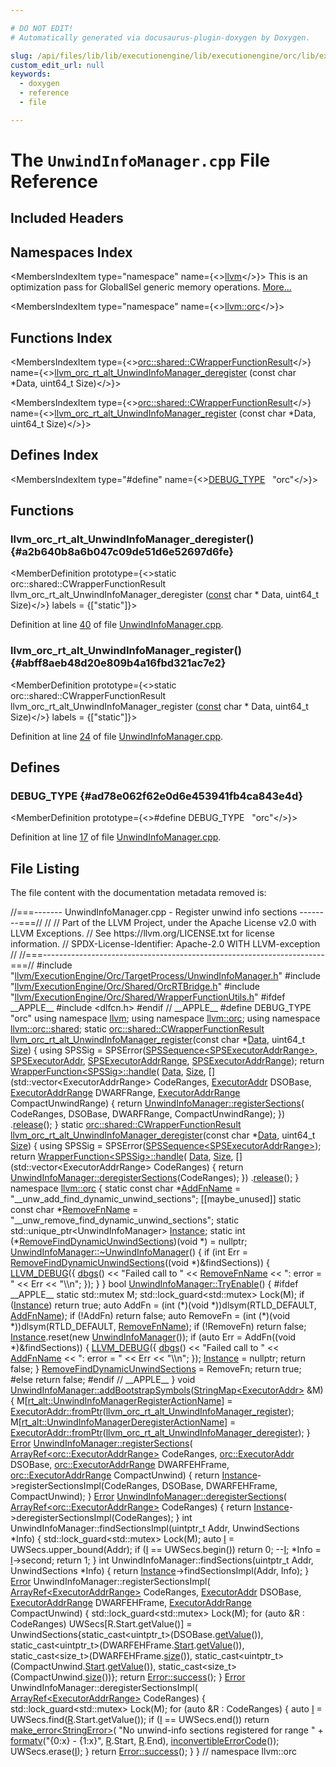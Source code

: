 ```yaml
---

# DO NOT EDIT!
# Automatically generated via docusaurus-plugin-doxygen by Doxygen.

slug: /api/files/lib/lib/executionengine/lib/executionengine/orc/lib/executionengine/orc/targetprocess/unwindinfomanager-cpp
custom_edit_url: null
keywords:
  - doxygen
  - reference
  - file

---
```





# The `UnwindInfoManager.cpp` File Reference

<DoxygenPage pluginConfig={pluginConfig}>



## Included Headers

<IncludesList>
<IncludesListItem
  filePath="llvm/ExecutionEngine/Orc/TargetProcess/UnwindInfoManager.h"
  permalink="/docs/api/files/include/include/llvm/include/llvm/executionengine/include/llvm/executionengine/orc/include/llvm/executionengine/orc/targetprocess/unwindinfomanager-h"
  isLocal="true" />
<IncludesListItem
  filePath="llvm/ExecutionEngine/Orc/Shared/OrcRTBridge.h"
  permalink="/docs/api/files/include/include/llvm/include/llvm/executionengine/include/llvm/executionengine/orc/include/llvm/executionengine/orc/shared/orcrtbridge-h"
  isLocal="true" />
<IncludesListItem
  filePath="llvm/ExecutionEngine/Orc/Shared/WrapperFunctionUtils.h"
  permalink="/docs/api/files/include/include/llvm/include/llvm/executionengine/include/llvm/executionengine/orc/include/llvm/executionengine/orc/shared/wrapperfunctionutils-h"
  isLocal="true" />
</IncludesList>

## Namespaces Index

<MembersIndex>

<MembersIndexItem
  type="namespace"
  name={<><a href="/docs/api/namespaces/llvm">llvm</a></>}>
This is an optimization pass for GlobalISel generic memory operations. <a href="/docs/api/namespaces/llvm/#details">More...</a>
</MembersIndexItem>

<MembersIndexItem
  type="namespace"
  name={<><a href="/docs/api/namespaces/llvm/orc">llvm::orc</a></>}>
</MembersIndexItem>

</MembersIndex>

## Functions Index

<MembersIndex>

<MembersIndexItem
  type={<><a href="/docs/api/structs/llvm/orc/shared/cwrapperfunctionresult">orc::shared::CWrapperFunctionResult</a></>}
  name={<><a href="#a2b640b8a6b047c09de51d6e52697d6fe">llvm&#95;orc&#95;rt&#95;alt&#95;UnwindInfoManager&#95;deregister</a> (const char &#42;Data, uint64&#95;t Size)</>}>
</MembersIndexItem>

<MembersIndexItem
  type={<><a href="/docs/api/structs/llvm/orc/shared/cwrapperfunctionresult">orc::shared::CWrapperFunctionResult</a></>}
  name={<><a href="#abff8aeb48d20e809b4a16fbd321ac7e2">llvm&#95;orc&#95;rt&#95;alt&#95;UnwindInfoManager&#95;register</a> (const char &#42;Data, uint64&#95;t Size)</>}>
</MembersIndexItem>

</MembersIndex>

## Defines Index

<MembersIndex>

<MembersIndexItem
  type="#define"
  name={<><a href="#ad78e062f62e0d6e453941fb4ca843e4d">DEBUG&#95;TYPE</a>&nbsp;&nbsp;&nbsp;&quot;orc&quot;</>}>
</MembersIndexItem>

</MembersIndex>


<SectionDefinition>

## Functions

### llvm&#95;orc&#95;rt&#95;alt&#95;UnwindInfoManager&#95;deregister() {#a2b640b8a6b047c09de51d6e52697d6fe}

<MemberDefinition
  prototype={<>static orc::shared::CWrapperFunctionResult llvm&#95;orc&#95;rt&#95;alt&#95;UnwindInfoManager&#95;deregister (<a href="/docs/api/files/lib/lib/target/lib/target/aarch64/aarch64promoteconstant-cpp/#a90f8350fecae261c25be85d38b451bff">const</a> char &#42; Data, uint64&#95;t Size)</>}
  labels = {["static"]}>

Definition at line <a href="#l00040">40</a> of file <a href="/docs/api/files/lib/lib/executionengine/lib/executionengine/orc/lib/executionengine/orc/targetprocess/unwindinfomanager-cpp">UnwindInfoManager.cpp</a>.
</MemberDefinition>

### llvm&#95;orc&#95;rt&#95;alt&#95;UnwindInfoManager&#95;register() {#abff8aeb48d20e809b4a16fbd321ac7e2}

<MemberDefinition
  prototype={<>static orc::shared::CWrapperFunctionResult llvm&#95;orc&#95;rt&#95;alt&#95;UnwindInfoManager&#95;register (<a href="/docs/api/files/lib/lib/target/lib/target/aarch64/aarch64promoteconstant-cpp/#a90f8350fecae261c25be85d38b451bff">const</a> char &#42; Data, uint64&#95;t Size)</>}
  labels = {["static"]}>

Definition at line <a href="#l00024">24</a> of file <a href="/docs/api/files/lib/lib/executionengine/lib/executionengine/orc/lib/executionengine/orc/targetprocess/unwindinfomanager-cpp">UnwindInfoManager.cpp</a>.
</MemberDefinition>

</SectionDefinition>

<SectionDefinition>

## Defines

### DEBUG&#95;TYPE {#ad78e062f62e0d6e453941fb4ca843e4d}

<MemberDefinition
  prototype={<>#define DEBUG&#95;TYPE&nbsp;&nbsp;&nbsp;&quot;orc&quot;</>}>

Definition at line <a href="#l00017">17</a> of file <a href="/docs/api/files/lib/lib/executionengine/lib/executionengine/orc/lib/executionengine/orc/targetprocess/unwindinfomanager-cpp">UnwindInfoManager.cpp</a>.
</MemberDefinition>

</SectionDefinition>

## File Listing

The file content with the documentation metadata removed is:

<ProgramListing>

<Link id="l00001" /><CodeLine lineNumber="1"><Highlight kind="comment">//===------- UnwindInfoManager.cpp - Register unwind info sections --------===//</Highlight><Highlight kind="normal"></Highlight></CodeLine>
<Link id="l00002" /><CodeLine lineNumber="2"><Highlight kind="normal"></Highlight><Highlight kind="comment">//</Highlight><Highlight kind="normal"></Highlight></CodeLine>
<Link id="l00003" /><CodeLine lineNumber="3"><Highlight kind="normal"></Highlight><Highlight kind="comment">// Part of the LLVM Project, under the Apache License v2.0 with LLVM Exceptions.</Highlight><Highlight kind="normal"></Highlight></CodeLine>
<Link id="l00004" /><CodeLine lineNumber="4"><Highlight kind="normal"></Highlight><Highlight kind="comment">// See https://llvm.org/LICENSE.txt for license information.</Highlight><Highlight kind="normal"></Highlight></CodeLine>
<Link id="l00005" /><CodeLine lineNumber="5"><Highlight kind="normal"></Highlight><Highlight kind="comment">// SPDX-License-Identifier: Apache-2.0 WITH LLVM-exception</Highlight><Highlight kind="normal"></Highlight></CodeLine>
<Link id="l00006" /><CodeLine lineNumber="6"><Highlight kind="normal"></Highlight><Highlight kind="comment">//</Highlight><Highlight kind="normal"></Highlight></CodeLine>
<Link id="l00007" /><CodeLine lineNumber="7"><Highlight kind="normal"></Highlight><Highlight kind="comment">//===----------------------------------------------------------------------===//</Highlight><Highlight kind="normal"></Highlight></CodeLine>
<Link id="l00008" /><CodeLine lineNumber="8"><Highlight kind="normal"></Highlight></CodeLine>
<Link id="l00009" /><CodeLine lineNumber="9"><Highlight kind="normal"></Highlight><Highlight kind="preprocessor">#include &quot;<a href="/docs/api/files/include/include/llvm/include/llvm/executionengine/include/llvm/executionengine/orc/include/llvm/executionengine/orc/targetprocess/unwindinfomanager-h">llvm/ExecutionEngine/Orc/TargetProcess/UnwindInfoManager.h</a>&quot;</Highlight><Highlight kind="normal"></Highlight></CodeLine>
<Link id="l00010" /><CodeLine lineNumber="10"><Highlight kind="normal"></Highlight><Highlight kind="preprocessor">#include &quot;<a href="/docs/api/files/include/include/llvm/include/llvm/executionengine/include/llvm/executionengine/orc/include/llvm/executionengine/orc/shared/orcrtbridge-h">llvm/ExecutionEngine/Orc/Shared/OrcRTBridge.h</a>&quot;</Highlight><Highlight kind="normal"></Highlight></CodeLine>
<Link id="l00011" /><CodeLine lineNumber="11"><Highlight kind="normal"></Highlight><Highlight kind="preprocessor">#include &quot;<a href="/docs/api/files/include/include/llvm/include/llvm/executionengine/include/llvm/executionengine/orc/include/llvm/executionengine/orc/shared/wrapperfunctionutils-h">llvm/ExecutionEngine/Orc/Shared/WrapperFunctionUtils.h</a>&quot;</Highlight><Highlight kind="normal"></Highlight></CodeLine>
<Link id="l00012" /><CodeLine lineNumber="12"><Highlight kind="normal"></Highlight></CodeLine>
<Link id="l00013" /><CodeLine lineNumber="13"><Highlight kind="normal"></Highlight><Highlight kind="preprocessor">#ifdef &#95;&#95;APPLE&#95;&#95;</Highlight><Highlight kind="normal"></Highlight></CodeLine>
<Link id="l00014" /><CodeLine lineNumber="14"><Highlight kind="normal"></Highlight><Highlight kind="preprocessor">#include &lt;dlfcn.h&gt;</Highlight><Highlight kind="normal"></Highlight></CodeLine>
<Link id="l00015" /><CodeLine lineNumber="15"><Highlight kind="normal"></Highlight><Highlight kind="preprocessor">#endif </Highlight><Highlight kind="comment">// &#95;&#95;APPLE&#95;&#95;</Highlight><Highlight kind="normal"></Highlight></CodeLine>
<Link id="l00016" /><CodeLine lineNumber="16"><Highlight kind="normal"></Highlight></CodeLine>
<Link id="l00017" /><CodeLine lineNumber="17" lineLink="#ad78e062f62e0d6e453941fb4ca843e4d"><Highlight kind="normal"></Highlight><Highlight kind="preprocessor">#define DEBUG&#95;TYPE &quot;orc&quot;</Highlight><Highlight kind="normal"></Highlight></CodeLine>
<Link id="l00018" /><CodeLine lineNumber="18"><Highlight kind="normal"></Highlight></CodeLine>
<Link id="l00019" /><CodeLine lineNumber="19"><Highlight kind="normal"></Highlight><Highlight kind="keyword">using namespace </Highlight><Highlight kind="normal"><a href="/docs/api/namespaces/llvm">llvm</a>;</Highlight></CodeLine>
<Link id="l00020" /><CodeLine lineNumber="20"><Highlight kind="normal"></Highlight><Highlight kind="keyword">using namespace </Highlight><Highlight kind="normal"><a href="/docs/api/namespaces/llvm/orc">llvm::orc</a>;</Highlight></CodeLine>
<Link id="l00021" /><CodeLine lineNumber="21"><Highlight kind="normal"></Highlight><Highlight kind="keyword">using namespace </Highlight><Highlight kind="normal"><a href="/docs/api/namespaces/llvm/orc/shared">llvm::orc::shared</a>;</Highlight></CodeLine>
<Link id="l00022" /><CodeLine lineNumber="22"><Highlight kind="normal"></Highlight></CodeLine>
<Link id="l00023" /><CodeLine lineNumber="23"><Highlight kind="normal"></Highlight><Highlight kind="keyword">static</Highlight><Highlight kind="normal"> <a href="/docs/api/structs/llvm/orc/shared/cwrapperfunctionresult">orc::shared::CWrapperFunctionResult</a></Highlight></CodeLine>
<Link id="l00024" /><CodeLine lineNumber="24" lineLink="#abff8aeb48d20e809b4a16fbd321ac7e2"><Highlight kind="normal"><a href="#abff8aeb48d20e809b4a16fbd321ac7e2">llvm&#95;orc&#95;rt&#95;alt&#95;UnwindInfoManager&#95;register</a>(</Highlight><Highlight kind="keyword">const</Highlight><Highlight kind="normal"> </Highlight><Highlight kind="keywordtype">char</Highlight><Highlight kind="normal"> &#42;<a href="/docs/api/namespaces/llvm/#aa20539e89704d20b98b97e9c3feac934">Data</a>, uint64&#95;t <a href="/docs/api/files/lib/lib/analysis/inlineorder-cpp/#a7ee6f0cb51c3b9056199e9a0001fe8c3a6f6cb72d544962fa333e2e34ce64f719">Size</a>) &#123;</Highlight></CodeLine>
<Link id="l00025" /><CodeLine lineNumber="25"><Highlight kind="normal">  </Highlight><Highlight kind="keyword">using </Highlight><Highlight kind="normal">SPSSig = SPSError(<a href="/docs/api/classes/llvm/orc/shared/spssequence">SPSSequence&lt;SPSExecutorAddrRange&gt;</a>, <a href="/docs/api/classes/llvm/orc/shared/spsexecutoraddr">SPSExecutorAddr</a>,</Highlight></CodeLine>
<Link id="l00026" /><CodeLine lineNumber="26"><Highlight kind="normal">                          <a href="/docs/api/namespaces/llvm/orc/shared/#aa48e4738482db923f95f0667a440aea4">SPSExecutorAddrRange</a>, <a href="/docs/api/namespaces/llvm/orc/shared/#aa48e4738482db923f95f0667a440aea4">SPSExecutorAddrRange</a>);</Highlight></CodeLine>
<Link id="l00027" /><CodeLine lineNumber="27"><Highlight kind="normal"></Highlight></CodeLine>
<Link id="l00028" /><CodeLine lineNumber="28"><Highlight kind="normal">  </Highlight><Highlight kind="keywordflow">return</Highlight><Highlight kind="normal"> <a href="/docs/api/classes/llvm/orc/shared/wrapperfunction">WrapperFunction&lt;SPSSig&gt;::handle</a>(</Highlight></CodeLine>
<Link id="l00029" /><CodeLine lineNumber="29"><Highlight kind="normal">             <a href="/docs/api/namespaces/llvm/#aa20539e89704d20b98b97e9c3feac934">Data</a>, <a href="/docs/api/files/lib/lib/analysis/inlineorder-cpp/#a7ee6f0cb51c3b9056199e9a0001fe8c3a6f6cb72d544962fa333e2e34ce64f719">Size</a>,</Highlight></CodeLine>
<Link id="l00030" /><CodeLine lineNumber="30"><Highlight kind="normal">             &#91;&#93;(std::vector&lt;ExecutorAddrRange&gt; CodeRanges, <a href="/docs/api/classes/llvm/orc/executoraddr">ExecutorAddr</a> DSOBase,</Highlight></CodeLine>
<Link id="l00031" /><CodeLine lineNumber="31"><Highlight kind="normal">                <a href="/docs/api/structs/llvm/orc/executoraddrrange">ExecutorAddrRange</a> DWARFRange,</Highlight></CodeLine>
<Link id="l00032" /><CodeLine lineNumber="32"><Highlight kind="normal">                <a href="/docs/api/structs/llvm/orc/executoraddrrange">ExecutorAddrRange</a> CompactUnwindRange) &#123;</Highlight></CodeLine>
<Link id="l00033" /><CodeLine lineNumber="33"><Highlight kind="normal">               </Highlight><Highlight kind="keywordflow">return</Highlight><Highlight kind="normal"> <a href="/docs/api/classes/llvm/orc/unwindinfomanager/#afdda747ca74c5dfd5f79c296d5d60332">UnwindInfoManager::registerSections</a>(</Highlight></CodeLine>
<Link id="l00034" /><CodeLine lineNumber="34"><Highlight kind="normal">                   CodeRanges, DSOBase, DWARFRange, CompactUnwindRange);</Highlight></CodeLine>
<Link id="l00035" /><CodeLine lineNumber="35"><Highlight kind="normal">             &#125;)</Highlight></CodeLine>
<Link id="l00036" /><CodeLine lineNumber="36"><Highlight kind="normal">      .<a href="/docs/api/namespaces/llvm/#a650dea4533083a886cec9f16d80356d9a123fead50246387983ee340507115ef4">release</a>();</Highlight></CodeLine>
<Link id="l00037" /><CodeLine lineNumber="37"><Highlight kind="normal">&#125;</Highlight></CodeLine>
<Link id="l00038" /><CodeLine lineNumber="38"><Highlight kind="normal"></Highlight></CodeLine>
<Link id="l00039" /><CodeLine lineNumber="39"><Highlight kind="normal"></Highlight><Highlight kind="keyword">static</Highlight><Highlight kind="normal"> <a href="/docs/api/structs/llvm/orc/shared/cwrapperfunctionresult">orc::shared::CWrapperFunctionResult</a></Highlight></CodeLine>
<Link id="l00040" /><CodeLine lineNumber="40" lineLink="#a2b640b8a6b047c09de51d6e52697d6fe"><Highlight kind="normal"><a href="#a2b640b8a6b047c09de51d6e52697d6fe">llvm&#95;orc&#95;rt&#95;alt&#95;UnwindInfoManager&#95;deregister</a>(</Highlight><Highlight kind="keyword">const</Highlight><Highlight kind="normal"> </Highlight><Highlight kind="keywordtype">char</Highlight><Highlight kind="normal"> &#42;<a href="/docs/api/namespaces/llvm/#aa20539e89704d20b98b97e9c3feac934">Data</a>, uint64&#95;t <a href="/docs/api/files/lib/lib/analysis/inlineorder-cpp/#a7ee6f0cb51c3b9056199e9a0001fe8c3a6f6cb72d544962fa333e2e34ce64f719">Size</a>) &#123;</Highlight></CodeLine>
<Link id="l00041" /><CodeLine lineNumber="41"><Highlight kind="normal">  </Highlight><Highlight kind="keyword">using </Highlight><Highlight kind="normal">SPSSig = SPSError(<a href="/docs/api/classes/llvm/orc/shared/spssequence">SPSSequence&lt;SPSExecutorAddrRange&gt;</a>);</Highlight></CodeLine>
<Link id="l00042" /><CodeLine lineNumber="42"><Highlight kind="normal"></Highlight></CodeLine>
<Link id="l00043" /><CodeLine lineNumber="43"><Highlight kind="normal">  </Highlight><Highlight kind="keywordflow">return</Highlight><Highlight kind="normal"> <a href="/docs/api/classes/llvm/orc/shared/wrapperfunction">WrapperFunction&lt;SPSSig&gt;::handle</a>(</Highlight></CodeLine>
<Link id="l00044" /><CodeLine lineNumber="44"><Highlight kind="normal">             <a href="/docs/api/namespaces/llvm/#aa20539e89704d20b98b97e9c3feac934">Data</a>, <a href="/docs/api/files/lib/lib/analysis/inlineorder-cpp/#a7ee6f0cb51c3b9056199e9a0001fe8c3a6f6cb72d544962fa333e2e34ce64f719">Size</a>,</Highlight></CodeLine>
<Link id="l00045" /><CodeLine lineNumber="45"><Highlight kind="normal">             &#91;&#93;(std::vector&lt;ExecutorAddrRange&gt; CodeRanges) &#123;</Highlight></CodeLine>
<Link id="l00046" /><CodeLine lineNumber="46"><Highlight kind="normal">               </Highlight><Highlight kind="keywordflow">return</Highlight><Highlight kind="normal"> <a href="/docs/api/classes/llvm/orc/unwindinfomanager/#a77962f30a5593b989924def76d5ea7a7">UnwindInfoManager::deregisterSections</a>(CodeRanges);</Highlight></CodeLine>
<Link id="l00047" /><CodeLine lineNumber="47"><Highlight kind="normal">             &#125;)</Highlight></CodeLine>
<Link id="l00048" /><CodeLine lineNumber="48"><Highlight kind="normal">      .<a href="/docs/api/namespaces/llvm/#a650dea4533083a886cec9f16d80356d9a123fead50246387983ee340507115ef4">release</a>();</Highlight></CodeLine>
<Link id="l00049" /><CodeLine lineNumber="49"><Highlight kind="normal">&#125;</Highlight></CodeLine>
<Link id="l00050" /><CodeLine lineNumber="50"><Highlight kind="normal"></Highlight></CodeLine>
<Link id="l00051" /><CodeLine lineNumber="51"><Highlight kind="normal"></Highlight><Highlight kind="keyword">namespace </Highlight><Highlight kind="normal"><a href="/docs/api/namespaces/llvm/orc">llvm::orc</a> &#123;</Highlight></CodeLine>
<Link id="l00052" /><CodeLine lineNumber="52"><Highlight kind="normal"></Highlight></CodeLine>
<Link id="l00053" /><CodeLine lineNumber="53" lineLink="/docs/api/namespaces/llvm/orc/#add900ceff5a2bfd40d1490afe9c8b8bc"><Highlight kind="normal"></Highlight><Highlight kind="keyword">static</Highlight><Highlight kind="normal"> </Highlight><Highlight kind="keyword">const</Highlight><Highlight kind="normal"> </Highlight><Highlight kind="keywordtype">char</Highlight><Highlight kind="normal"> &#42;<a href="/docs/api/namespaces/llvm/orc/#add900ceff5a2bfd40d1490afe9c8b8bc">AddFnName</a> = </Highlight><Highlight kind="stringliteral">&quot;&#95;&#95;unw&#95;add&#95;find&#95;dynamic&#95;unwind&#95;sections&quot;</Highlight><Highlight kind="normal">;</Highlight></CodeLine>
<Link id="l00054" /><CodeLine lineNumber="54" lineLink="/docs/api/namespaces/llvm/orc/#a91924a60372d1f5f72ede0842ff55083"><Highlight kind="normal">&#91;&#91;maybe&#95;unused&#93;&#93; </Highlight><Highlight kind="keyword">static</Highlight><Highlight kind="normal"> </Highlight><Highlight kind="keyword">const</Highlight><Highlight kind="normal"> </Highlight><Highlight kind="keywordtype">char</Highlight><Highlight kind="normal"> &#42;<a href="/docs/api/namespaces/llvm/orc/#a91924a60372d1f5f72ede0842ff55083">RemoveFnName</a> = </Highlight><Highlight kind="stringliteral">&quot;&#95;&#95;unw&#95;remove&#95;find&#95;dynamic&#95;unwind&#95;sections&quot;</Highlight><Highlight kind="normal">;</Highlight></CodeLine>
<Link id="l00055" /><CodeLine lineNumber="55" lineLink="/docs/api/namespaces/llvm/orc/#a8cf1abfcc22cc04521e19405a53783b8"><Highlight kind="normal"></Highlight><Highlight kind="keyword">static</Highlight><Highlight kind="normal"> std::unique&#95;ptr&lt;UnwindInfoManager&gt; <a href="/docs/api/namespaces/llvm/orc/#a8cf1abfcc22cc04521e19405a53783b8">Instance</a>;</Highlight></CodeLine>
<Link id="l00056" /><CodeLine lineNumber="56" lineLink="/docs/api/namespaces/llvm/orc/#ab3f096b8bf12d5e38c7cfd994b8dab3e"><Highlight kind="normal"></Highlight><Highlight kind="keyword">static</Highlight><Highlight kind="normal"> int (&#42;<a href="/docs/api/namespaces/llvm/orc/#ab3f096b8bf12d5e38c7cfd994b8dab3e">RemoveFindDynamicUnwindSections</a>)(</Highlight><Highlight kind="keywordtype">void</Highlight><Highlight kind="normal"> &#42;) = </Highlight><Highlight kind="keyword">nullptr</Highlight><Highlight kind="normal">;</Highlight></CodeLine>
<Link id="l00057" /><CodeLine lineNumber="57"><Highlight kind="normal"></Highlight></CodeLine>
<Link id="l00058" /><CodeLine lineNumber="58" lineLink="/docs/api/classes/llvm/orc/unwindinfomanager/#abf320e4ffb2cf6a71904132843202d6f"><Highlight kind="normal"><a href="/docs/api/classes/llvm/orc/unwindinfomanager/#abf320e4ffb2cf6a71904132843202d6f">UnwindInfoManager::~UnwindInfoManager</a>() &#123;</Highlight></CodeLine>
<Link id="l00059" /><CodeLine lineNumber="59"><Highlight kind="normal">  </Highlight><Highlight kind="keywordflow">if</Highlight><Highlight kind="normal"> (</Highlight><Highlight kind="keywordtype">int</Highlight><Highlight kind="normal"> Err = <a href="/docs/api/namespaces/llvm/orc/#ab3f096b8bf12d5e38c7cfd994b8dab3e">RemoveFindDynamicUnwindSections</a>((</Highlight><Highlight kind="keywordtype">void</Highlight><Highlight kind="normal"> &#42;)&amp;findSections)) &#123;</Highlight></CodeLine>
<Link id="l00060" /><CodeLine lineNumber="60"><Highlight kind="normal">    <a href="/docs/api/files/include/include/llvm/include/llvm/support/debug-h/#a196897517069dda1bdb549e24468f7d7">LLVM&#95;DEBUG</a>(&#123;</Highlight></CodeLine>
<Link id="l00061" /><CodeLine lineNumber="61"><Highlight kind="normal">      <a href="/docs/api/namespaces/llvm/#a7c46c742c31be54870e2038048e6b391">dbgs</a>() &lt;&lt; </Highlight><Highlight kind="stringliteral">&quot;Failed call to &quot;</Highlight><Highlight kind="normal"> &lt;&lt; <a href="/docs/api/namespaces/llvm/orc/#a91924a60372d1f5f72ede0842ff55083">RemoveFnName</a> &lt;&lt; </Highlight><Highlight kind="stringliteral">&quot;: error = &quot;</Highlight><Highlight kind="normal"> &lt;&lt; Err</Highlight></CodeLine>
<Link id="l00062" /><CodeLine lineNumber="62"><Highlight kind="normal">             &lt;&lt; </Highlight><Highlight kind="stringliteral">&quot;\\n&quot;</Highlight><Highlight kind="normal">;</Highlight></CodeLine>
<Link id="l00063" /><CodeLine lineNumber="63"><Highlight kind="normal">    &#125;);</Highlight></CodeLine>
<Link id="l00064" /><CodeLine lineNumber="64"><Highlight kind="normal">  &#125;</Highlight></CodeLine>
<Link id="l00065" /><CodeLine lineNumber="65"><Highlight kind="normal">&#125;</Highlight></CodeLine>
<Link id="l00066" /><CodeLine lineNumber="66"><Highlight kind="normal"></Highlight></CodeLine>
<Link id="l00067" /><CodeLine lineNumber="67" lineLink="/docs/api/classes/llvm/orc/unwindinfomanager/#a51bab61aaf00c3a0395daa426022ada3"><Highlight kind="normal"></Highlight><Highlight kind="keywordtype">bool</Highlight><Highlight kind="normal"> <a href="/docs/api/classes/llvm/orc/unwindinfomanager/#a51bab61aaf00c3a0395daa426022ada3">UnwindInfoManager::TryEnable</a>() &#123;</Highlight></CodeLine>
<Link id="l00068" /><CodeLine lineNumber="68"><Highlight kind="normal"></Highlight><Highlight kind="preprocessor">#ifdef &#95;&#95;APPLE&#95;&#95;</Highlight><Highlight kind="normal"></Highlight></CodeLine>
<Link id="l00069" /><CodeLine lineNumber="69"><Highlight kind="normal">  </Highlight><Highlight kind="keyword">static</Highlight><Highlight kind="normal"> std::mutex M;</Highlight></CodeLine>
<Link id="l00070" /><CodeLine lineNumber="70"><Highlight kind="normal">  std::lock&#95;guard&lt;std::mutex&gt; Lock(M);</Highlight></CodeLine>
<Link id="l00071" /><CodeLine lineNumber="71"><Highlight kind="normal"></Highlight></CodeLine>
<Link id="l00072" /><CodeLine lineNumber="72"><Highlight kind="normal">  </Highlight><Highlight kind="keywordflow">if</Highlight><Highlight kind="normal"> (<a href="/docs/api/namespaces/llvm/orc/#a8cf1abfcc22cc04521e19405a53783b8">Instance</a>)</Highlight></CodeLine>
<Link id="l00073" /><CodeLine lineNumber="73"><Highlight kind="normal">    </Highlight><Highlight kind="keywordflow">return</Highlight><Highlight kind="normal"> </Highlight><Highlight kind="keyword">true</Highlight><Highlight kind="normal">;</Highlight></CodeLine>
<Link id="l00074" /><CodeLine lineNumber="74"><Highlight kind="normal"></Highlight></CodeLine>
<Link id="l00075" /><CodeLine lineNumber="75"><Highlight kind="normal">  </Highlight><Highlight kind="keyword">auto</Highlight><Highlight kind="normal"> AddFn = (int (&#42;)(</Highlight><Highlight kind="keywordtype">void</Highlight><Highlight kind="normal"> &#42;))dlsym(RTLD&#95;DEFAULT, <a href="/docs/api/namespaces/llvm/orc/#add900ceff5a2bfd40d1490afe9c8b8bc">AddFnName</a>);</Highlight></CodeLine>
<Link id="l00076" /><CodeLine lineNumber="76"><Highlight kind="normal">  </Highlight><Highlight kind="keywordflow">if</Highlight><Highlight kind="normal"> (!AddFn)</Highlight></CodeLine>
<Link id="l00077" /><CodeLine lineNumber="77"><Highlight kind="normal">    </Highlight><Highlight kind="keywordflow">return</Highlight><Highlight kind="normal"> </Highlight><Highlight kind="keyword">false</Highlight><Highlight kind="normal">;</Highlight></CodeLine>
<Link id="l00078" /><CodeLine lineNumber="78"><Highlight kind="normal"></Highlight></CodeLine>
<Link id="l00079" /><CodeLine lineNumber="79"><Highlight kind="normal">  </Highlight><Highlight kind="keyword">auto</Highlight><Highlight kind="normal"> RemoveFn = (int (&#42;)(</Highlight><Highlight kind="keywordtype">void</Highlight><Highlight kind="normal"> &#42;))dlsym(RTLD&#95;DEFAULT, <a href="/docs/api/namespaces/llvm/orc/#a91924a60372d1f5f72ede0842ff55083">RemoveFnName</a>);</Highlight></CodeLine>
<Link id="l00080" /><CodeLine lineNumber="80"><Highlight kind="normal">  </Highlight><Highlight kind="keywordflow">if</Highlight><Highlight kind="normal"> (!RemoveFn)</Highlight></CodeLine>
<Link id="l00081" /><CodeLine lineNumber="81"><Highlight kind="normal">    </Highlight><Highlight kind="keywordflow">return</Highlight><Highlight kind="normal"> </Highlight><Highlight kind="keyword">false</Highlight><Highlight kind="normal">;</Highlight></CodeLine>
<Link id="l00082" /><CodeLine lineNumber="82"><Highlight kind="normal"></Highlight></CodeLine>
<Link id="l00083" /><CodeLine lineNumber="83"><Highlight kind="normal">  <a href="/docs/api/namespaces/llvm/orc/#a8cf1abfcc22cc04521e19405a53783b8">Instance</a>.reset(</Highlight><Highlight kind="keyword">new</Highlight><Highlight kind="normal"> <a href="/docs/api/classes/llvm/orc/unwindinfomanager/#a5a13dbe599b656dab5995830f52fbea8">UnwindInfoManager</a>());</Highlight></CodeLine>
<Link id="l00084" /><CodeLine lineNumber="84"><Highlight kind="normal"></Highlight></CodeLine>
<Link id="l00085" /><CodeLine lineNumber="85"><Highlight kind="normal">  </Highlight><Highlight kind="keywordflow">if</Highlight><Highlight kind="normal"> (</Highlight><Highlight kind="keyword">auto</Highlight><Highlight kind="normal"> Err = AddFn((</Highlight><Highlight kind="keywordtype">void</Highlight><Highlight kind="normal"> &#42;)&amp;findSections)) &#123;</Highlight></CodeLine>
<Link id="l00086" /><CodeLine lineNumber="86"><Highlight kind="normal">    <a href="/docs/api/files/include/include/llvm/include/llvm/support/debug-h/#a196897517069dda1bdb549e24468f7d7">LLVM&#95;DEBUG</a>(&#123;</Highlight></CodeLine>
<Link id="l00087" /><CodeLine lineNumber="87"><Highlight kind="normal">      <a href="/docs/api/namespaces/llvm/#a7c46c742c31be54870e2038048e6b391">dbgs</a>() &lt;&lt; </Highlight><Highlight kind="stringliteral">&quot;Failed call to &quot;</Highlight><Highlight kind="normal"> &lt;&lt; <a href="/docs/api/namespaces/llvm/orc/#add900ceff5a2bfd40d1490afe9c8b8bc">AddFnName</a> &lt;&lt; </Highlight><Highlight kind="stringliteral">&quot;: error = &quot;</Highlight><Highlight kind="normal"> &lt;&lt; Err &lt;&lt; </Highlight><Highlight kind="stringliteral">&quot;\\n&quot;</Highlight><Highlight kind="normal">;</Highlight></CodeLine>
<Link id="l00088" /><CodeLine lineNumber="88"><Highlight kind="normal">    &#125;);</Highlight></CodeLine>
<Link id="l00089" /><CodeLine lineNumber="89"><Highlight kind="normal">    <a href="/docs/api/namespaces/llvm/orc/#a8cf1abfcc22cc04521e19405a53783b8">Instance</a> = </Highlight><Highlight kind="keyword">nullptr</Highlight><Highlight kind="normal">;</Highlight></CodeLine>
<Link id="l00090" /><CodeLine lineNumber="90"><Highlight kind="normal">    </Highlight><Highlight kind="keywordflow">return</Highlight><Highlight kind="normal"> </Highlight><Highlight kind="keyword">false</Highlight><Highlight kind="normal">;</Highlight></CodeLine>
<Link id="l00091" /><CodeLine lineNumber="91"><Highlight kind="normal">  &#125;</Highlight></CodeLine>
<Link id="l00092" /><CodeLine lineNumber="92"><Highlight kind="normal"></Highlight></CodeLine>
<Link id="l00093" /><CodeLine lineNumber="93"><Highlight kind="normal">  <a href="/docs/api/namespaces/llvm/orc/#ab3f096b8bf12d5e38c7cfd994b8dab3e">RemoveFindDynamicUnwindSections</a> = RemoveFn;</Highlight></CodeLine>
<Link id="l00094" /><CodeLine lineNumber="94"><Highlight kind="normal">  </Highlight><Highlight kind="keywordflow">return</Highlight><Highlight kind="normal"> </Highlight><Highlight kind="keyword">true</Highlight><Highlight kind="normal">;</Highlight></CodeLine>
<Link id="l00095" /><CodeLine lineNumber="95"><Highlight kind="normal"></Highlight></CodeLine>
<Link id="l00096" /><CodeLine lineNumber="96"><Highlight kind="normal"></Highlight><Highlight kind="preprocessor">#else</Highlight><Highlight kind="normal"></Highlight></CodeLine>
<Link id="l00097" /><CodeLine lineNumber="97"><Highlight kind="normal">  </Highlight><Highlight kind="keywordflow">return</Highlight><Highlight kind="normal"> </Highlight><Highlight kind="keyword">false</Highlight><Highlight kind="normal">;</Highlight></CodeLine>
<Link id="l00098" /><CodeLine lineNumber="98"><Highlight kind="normal"></Highlight><Highlight kind="preprocessor">#endif </Highlight><Highlight kind="comment">// &#95;&#95;APPLE&#95;&#95;</Highlight><Highlight kind="normal"></Highlight></CodeLine>
<Link id="l00099" /><CodeLine lineNumber="99"><Highlight kind="normal">&#125;</Highlight></CodeLine>
<Link id="l00100" /><CodeLine lineNumber="100"><Highlight kind="normal"></Highlight></CodeLine>
<Link id="l00101" /><CodeLine lineNumber="101" lineLink="/docs/api/classes/llvm/orc/unwindinfomanager/#a6cfb7c36eddb6eeab4a0dbece2b7f21c"><Highlight kind="normal"></Highlight><Highlight kind="keywordtype">void</Highlight><Highlight kind="normal"> <a href="/docs/api/classes/llvm/orc/unwindinfomanager/#a6cfb7c36eddb6eeab4a0dbece2b7f21c">UnwindInfoManager::addBootstrapSymbols</a>(<a href="/docs/api/classes/llvm/stringmap">StringMap&lt;ExecutorAddr&gt;</a> &amp;M) &#123;</Highlight></CodeLine>
<Link id="l00102" /><CodeLine lineNumber="102"><Highlight kind="normal">  M&#91;<a href="/docs/api/namespaces/llvm/orc/rt-alt/#a7f3a9b9ae915debaec6c11b4ef8bf5df">rt&#95;alt::UnwindInfoManagerRegisterActionName</a>&#93; =</Highlight></CodeLine>
<Link id="l00103" /><CodeLine lineNumber="103"><Highlight kind="normal">      <a href="/docs/api/classes/llvm/orc/executoraddr/#a8adb0ae35f7e95c960c86cfe19bc7215">ExecutorAddr::fromPtr</a>(<a href="#abff8aeb48d20e809b4a16fbd321ac7e2">llvm&#95;orc&#95;rt&#95;alt&#95;UnwindInfoManager&#95;register</a>);</Highlight></CodeLine>
<Link id="l00104" /><CodeLine lineNumber="104"><Highlight kind="normal">  M&#91;<a href="/docs/api/namespaces/llvm/orc/rt-alt/#a11e6b5673a2ef4f15613d83b000dea48">rt&#95;alt::UnwindInfoManagerDeregisterActionName</a>&#93; =</Highlight></CodeLine>
<Link id="l00105" /><CodeLine lineNumber="105"><Highlight kind="normal">      <a href="/docs/api/classes/llvm/orc/executoraddr/#a8adb0ae35f7e95c960c86cfe19bc7215">ExecutorAddr::fromPtr</a>(<a href="#a2b640b8a6b047c09de51d6e52697d6fe">llvm&#95;orc&#95;rt&#95;alt&#95;UnwindInfoManager&#95;deregister</a>);</Highlight></CodeLine>
<Link id="l00106" /><CodeLine lineNumber="106"><Highlight kind="normal">&#125;</Highlight></CodeLine>
<Link id="l00107" /><CodeLine lineNumber="107"><Highlight kind="normal"></Highlight></CodeLine>
<Link id="l00108" /><CodeLine lineNumber="108" lineLink="/docs/api/classes/llvm/orc/unwindinfomanager/#afdda747ca74c5dfd5f79c296d5d60332"><Highlight kind="normal"><a href="/docs/api/classes/llvm/error">Error</a> <a href="/docs/api/classes/llvm/orc/unwindinfomanager/#afdda747ca74c5dfd5f79c296d5d60332">UnwindInfoManager::registerSections</a>(</Highlight></CodeLine>
<Link id="l00109" /><CodeLine lineNumber="109"><Highlight kind="normal">    <a href="/docs/api/classes/llvm/arrayref">ArrayRef&lt;orc::ExecutorAddrRange&gt;</a> CodeRanges, <a href="/docs/api/classes/llvm/orc/executoraddr">orc::ExecutorAddr</a> DSOBase,</Highlight></CodeLine>
<Link id="l00110" /><CodeLine lineNumber="110"><Highlight kind="normal">    <a href="/docs/api/structs/llvm/orc/executoraddrrange">orc::ExecutorAddrRange</a> DWARFEHFrame, <a href="/docs/api/structs/llvm/orc/executoraddrrange">orc::ExecutorAddrRange</a> CompactUnwind) &#123;</Highlight></CodeLine>
<Link id="l00111" /><CodeLine lineNumber="111"><Highlight kind="normal">  </Highlight><Highlight kind="keywordflow">return</Highlight><Highlight kind="normal"> <a href="/docs/api/namespaces/llvm/orc/#a8cf1abfcc22cc04521e19405a53783b8">Instance</a>-&gt;registerSectionsImpl(CodeRanges, DSOBase, DWARFEHFrame,</Highlight></CodeLine>
<Link id="l00112" /><CodeLine lineNumber="112"><Highlight kind="normal">                                        CompactUnwind);</Highlight></CodeLine>
<Link id="l00113" /><CodeLine lineNumber="113"><Highlight kind="normal">&#125;</Highlight></CodeLine>
<Link id="l00114" /><CodeLine lineNumber="114"><Highlight kind="normal"></Highlight></CodeLine>
<Link id="l00115" /><CodeLine lineNumber="115" lineLink="/docs/api/classes/llvm/orc/unwindinfomanager/#a77962f30a5593b989924def76d5ea7a7"><Highlight kind="normal"><a href="/docs/api/classes/llvm/error">Error</a> <a href="/docs/api/classes/llvm/orc/unwindinfomanager/#a77962f30a5593b989924def76d5ea7a7">UnwindInfoManager::deregisterSections</a>(</Highlight></CodeLine>
<Link id="l00116" /><CodeLine lineNumber="116"><Highlight kind="normal">    <a href="/docs/api/classes/llvm/arrayref">ArrayRef&lt;orc::ExecutorAddrRange&gt;</a> CodeRanges) &#123;</Highlight></CodeLine>
<Link id="l00117" /><CodeLine lineNumber="117"><Highlight kind="normal">  </Highlight><Highlight kind="keywordflow">return</Highlight><Highlight kind="normal"> <a href="/docs/api/namespaces/llvm/orc/#a8cf1abfcc22cc04521e19405a53783b8">Instance</a>-&gt;deregisterSectionsImpl(CodeRanges);</Highlight></CodeLine>
<Link id="l00118" /><CodeLine lineNumber="118"><Highlight kind="normal">&#125;</Highlight></CodeLine>
<Link id="l00119" /><CodeLine lineNumber="119"><Highlight kind="normal"></Highlight></CodeLine>
<Link id="l00120" /><CodeLine lineNumber="120"><Highlight kind="normal"></Highlight><Highlight kind="keywordtype">int</Highlight><Highlight kind="normal"> UnwindInfoManager::findSectionsImpl(uintptr&#95;t Addr, UnwindSections &#42;Info) &#123;</Highlight></CodeLine>
<Link id="l00121" /><CodeLine lineNumber="121"><Highlight kind="normal">  std::lock&#95;guard&lt;std::mutex&gt; Lock(M);</Highlight></CodeLine>
<Link id="l00122" /><CodeLine lineNumber="122"><Highlight kind="normal">  </Highlight><Highlight kind="keyword">auto</Highlight><Highlight kind="normal"> <a href="/docs/api/files/lib/lib/support/md5-cpp/#ac0eafdc9ee161b71e7af98af736952fd">I</a> = UWSecs.upper&#95;bound(Addr);</Highlight></CodeLine>
<Link id="l00123" /><CodeLine lineNumber="123"><Highlight kind="normal">  </Highlight><Highlight kind="keywordflow">if</Highlight><Highlight kind="normal"> (<a href="/docs/api/files/lib/lib/support/md5-cpp/#ac0eafdc9ee161b71e7af98af736952fd">I</a> == UWSecs.begin())</Highlight></CodeLine>
<Link id="l00124" /><CodeLine lineNumber="124"><Highlight kind="normal">    </Highlight><Highlight kind="keywordflow">return</Highlight><Highlight kind="normal"> 0;</Highlight></CodeLine>
<Link id="l00125" /><CodeLine lineNumber="125"><Highlight kind="normal">  --<a href="/docs/api/files/lib/lib/support/md5-cpp/#ac0eafdc9ee161b71e7af98af736952fd">I</a>;</Highlight></CodeLine>
<Link id="l00126" /><CodeLine lineNumber="126"><Highlight kind="normal">  &#42;Info = <a href="/docs/api/files/lib/lib/support/md5-cpp/#ac0eafdc9ee161b71e7af98af736952fd">I</a>-&gt;second;</Highlight></CodeLine>
<Link id="l00127" /><CodeLine lineNumber="127"><Highlight kind="normal">  </Highlight><Highlight kind="keywordflow">return</Highlight><Highlight kind="normal"> 1;</Highlight></CodeLine>
<Link id="l00128" /><CodeLine lineNumber="128"><Highlight kind="normal">&#125;</Highlight></CodeLine>
<Link id="l00129" /><CodeLine lineNumber="129"><Highlight kind="normal"></Highlight></CodeLine>
<Link id="l00130" /><CodeLine lineNumber="130"><Highlight kind="normal"></Highlight><Highlight kind="keywordtype">int</Highlight><Highlight kind="normal"> UnwindInfoManager::findSections(uintptr&#95;t Addr, UnwindSections &#42;Info) &#123;</Highlight></CodeLine>
<Link id="l00131" /><CodeLine lineNumber="131"><Highlight kind="normal">  </Highlight><Highlight kind="keywordflow">return</Highlight><Highlight kind="normal"> <a href="/docs/api/namespaces/llvm/orc/#a8cf1abfcc22cc04521e19405a53783b8">Instance</a>-&gt;findSectionsImpl(Addr, Info);</Highlight></CodeLine>
<Link id="l00132" /><CodeLine lineNumber="132"><Highlight kind="normal">&#125;</Highlight></CodeLine>
<Link id="l00133" /><CodeLine lineNumber="133"><Highlight kind="normal"></Highlight></CodeLine>
<Link id="l00134" /><CodeLine lineNumber="134"><Highlight kind="normal"><a href="/docs/api/classes/llvm/error">Error</a> UnwindInfoManager::registerSectionsImpl(</Highlight></CodeLine>
<Link id="l00135" /><CodeLine lineNumber="135"><Highlight kind="normal">    <a href="/docs/api/classes/llvm/arrayref">ArrayRef&lt;ExecutorAddrRange&gt;</a> CodeRanges, <a href="/docs/api/classes/llvm/orc/executoraddr">ExecutorAddr</a> DSOBase,</Highlight></CodeLine>
<Link id="l00136" /><CodeLine lineNumber="136"><Highlight kind="normal">    <a href="/docs/api/structs/llvm/orc/executoraddrrange">ExecutorAddrRange</a> DWARFEHFrame, <a href="/docs/api/structs/llvm/orc/executoraddrrange">ExecutorAddrRange</a> CompactUnwind) &#123;</Highlight></CodeLine>
<Link id="l00137" /><CodeLine lineNumber="137"><Highlight kind="normal">  std::lock&#95;guard&lt;std::mutex&gt; Lock(M);</Highlight></CodeLine>
<Link id="l00138" /><CodeLine lineNumber="138"><Highlight kind="normal">  </Highlight><Highlight kind="keywordflow">for</Highlight><Highlight kind="normal"> (</Highlight><Highlight kind="keyword">auto</Highlight><Highlight kind="normal"> &amp;R : CodeRanges)</Highlight></CodeLine>
<Link id="l00139" /><CodeLine lineNumber="139"><Highlight kind="normal">    UWSecs&#91;R.Start.getValue()&#93; =</Highlight></CodeLine>
<Link id="l00140" /><CodeLine lineNumber="140"><Highlight kind="normal">        UnwindSections&#123;</Highlight><Highlight kind="keyword">static&#95;cast&lt;</Highlight><Highlight kind="normal">uintptr&#95;t</Highlight><Highlight kind="keyword">&gt;</Highlight><Highlight kind="normal">(DSOBase.<a href="/docs/api/classes/llvm/orc/executoraddr/#a4ee908fb9052f020e3c50e3f1a7d81c5">getValue</a>()),</Highlight></CodeLine>
<Link id="l00141" /><CodeLine lineNumber="141"><Highlight kind="normal">                       </Highlight><Highlight kind="keyword">static&#95;cast&lt;</Highlight><Highlight kind="normal">uintptr&#95;t</Highlight><Highlight kind="keyword">&gt;</Highlight><Highlight kind="normal">(DWARFEHFrame.<a href="/docs/api/structs/llvm/orc/executoraddrrange/#a3bdf4fc0018782943ace850c8aeaaa69">Start</a>.<a href="/docs/api/classes/llvm/orc/executoraddr/#a4ee908fb9052f020e3c50e3f1a7d81c5">getValue</a>()),</Highlight></CodeLine>
<Link id="l00142" /><CodeLine lineNumber="142"><Highlight kind="normal">                       </Highlight><Highlight kind="keyword">static&#95;cast&lt;</Highlight><Highlight kind="keywordtype">size&#95;t</Highlight><Highlight kind="keyword">&gt;</Highlight><Highlight kind="normal">(DWARFEHFrame.<a href="/docs/api/structs/llvm/orc/executoraddrrange/#aad27b268dbe68646bb2fd5e46a4527ba">size</a>()),</Highlight></CodeLine>
<Link id="l00143" /><CodeLine lineNumber="143"><Highlight kind="normal">                       </Highlight><Highlight kind="keyword">static&#95;cast&lt;</Highlight><Highlight kind="normal">uintptr&#95;t</Highlight><Highlight kind="keyword">&gt;</Highlight><Highlight kind="normal">(CompactUnwind.<a href="/docs/api/structs/llvm/orc/executoraddrrange/#a3bdf4fc0018782943ace850c8aeaaa69">Start</a>.<a href="/docs/api/classes/llvm/orc/executoraddr/#a4ee908fb9052f020e3c50e3f1a7d81c5">getValue</a>()),</Highlight></CodeLine>
<Link id="l00144" /><CodeLine lineNumber="144"><Highlight kind="normal">                       </Highlight><Highlight kind="keyword">static&#95;cast&lt;</Highlight><Highlight kind="keywordtype">size&#95;t</Highlight><Highlight kind="keyword">&gt;</Highlight><Highlight kind="normal">(CompactUnwind.<a href="/docs/api/structs/llvm/orc/executoraddrrange/#aad27b268dbe68646bb2fd5e46a4527ba">size</a>())&#125;;</Highlight></CodeLine>
<Link id="l00145" /><CodeLine lineNumber="145"><Highlight kind="normal">  </Highlight><Highlight kind="keywordflow">return</Highlight><Highlight kind="normal"> <a href="/docs/api/classes/llvm/error/#a4dfd0813c3d0e0a30439b5a3e9196b59">Error::success</a>();</Highlight></CodeLine>
<Link id="l00146" /><CodeLine lineNumber="146"><Highlight kind="normal">&#125;</Highlight></CodeLine>
<Link id="l00147" /><CodeLine lineNumber="147"><Highlight kind="normal"></Highlight></CodeLine>
<Link id="l00148" /><CodeLine lineNumber="148"><Highlight kind="normal"><a href="/docs/api/namespaces/llvm/#ac226f3d2b9ca090171a8e0a8cb92c343a902b0d55fddef6f8d651fe1035b7d4bd">Error</a> UnwindInfoManager::deregisterSectionsImpl(</Highlight></CodeLine>
<Link id="l00149" /><CodeLine lineNumber="149"><Highlight kind="normal">    <a href="/docs/api/namespaces/llvm/#ab9c6b351507d3c0730f4290919d43a12">ArrayRef&lt;ExecutorAddrRange&gt;</a> CodeRanges) &#123;</Highlight></CodeLine>
<Link id="l00150" /><CodeLine lineNumber="150"><Highlight kind="normal">  std::lock&#95;guard&lt;std::mutex&gt; Lock(M);</Highlight></CodeLine>
<Link id="l00151" /><CodeLine lineNumber="151"><Highlight kind="normal">  </Highlight><Highlight kind="keywordflow">for</Highlight><Highlight kind="normal"> (</Highlight><Highlight kind="keyword">auto</Highlight><Highlight kind="normal"> &amp;R : CodeRanges) &#123;</Highlight></CodeLine>
<Link id="l00152" /><CodeLine lineNumber="152"><Highlight kind="normal">    </Highlight><Highlight kind="keyword">auto</Highlight><Highlight kind="normal"> <a href="/docs/api/files/lib/lib/support/md5-cpp/#ac0eafdc9ee161b71e7af98af736952fd">I</a> = UWSecs.find(<a href="/docs/api/namespaces/llvm/riscvfencefield/#a147be9e9780c1e33363ea572d4c7b25fa1835091d83e0e052cd1a32c99b2be731">R</a>.Start.getValue());</Highlight></CodeLine>
<Link id="l00153" /><CodeLine lineNumber="153"><Highlight kind="normal">    </Highlight><Highlight kind="keywordflow">if</Highlight><Highlight kind="normal"> (<a href="/docs/api/files/lib/lib/support/md5-cpp/#ac0eafdc9ee161b71e7af98af736952fd">I</a> == UWSecs.end())</Highlight></CodeLine>
<Link id="l00154" /><CodeLine lineNumber="154"><Highlight kind="normal">      </Highlight><Highlight kind="keywordflow">return</Highlight><Highlight kind="normal"> <a href="/docs/api/namespaces/llvm/#a9999bd897fc8a1648bd69b36fee2d357">make&#95;error&lt;StringError&gt;</a>(</Highlight></CodeLine>
<Link id="l00155" /><CodeLine lineNumber="155"><Highlight kind="normal">          </Highlight><Highlight kind="stringliteral">&quot;No unwind-info sections registered for range &quot;</Highlight><Highlight kind="normal"> +</Highlight></CodeLine>
<Link id="l00156" /><CodeLine lineNumber="156"><Highlight kind="normal">              <a href="/docs/api/namespaces/llvm/#a653cce37b80c03eebe7a00520a8eabb6">formatv</a>(</Highlight><Highlight kind="stringliteral">&quot;&#123;0:x&#125; - &#123;1:x&#125;&quot;</Highlight><Highlight kind="normal">, <a href="/docs/api/namespaces/llvm/riscvfencefield/#a147be9e9780c1e33363ea572d4c7b25fa1835091d83e0e052cd1a32c99b2be731">R</a>.Start, <a href="/docs/api/namespaces/llvm/riscvfencefield/#a147be9e9780c1e33363ea572d4c7b25fa1835091d83e0e052cd1a32c99b2be731">R</a>.End),</Highlight></CodeLine>
<Link id="l00157" /><CodeLine lineNumber="157"><Highlight kind="normal">          <a href="/docs/api/namespaces/llvm/#a2b43c21951d0948b34bcf7019949032d">inconvertibleErrorCode</a>());</Highlight></CodeLine>
<Link id="l00158" /><CodeLine lineNumber="158"><Highlight kind="normal">    UWSecs.erase(<a href="/docs/api/files/lib/lib/support/md5-cpp/#ac0eafdc9ee161b71e7af98af736952fd">I</a>);</Highlight></CodeLine>
<Link id="l00159" /><CodeLine lineNumber="159"><Highlight kind="normal">  &#125;</Highlight></CodeLine>
<Link id="l00160" /><CodeLine lineNumber="160"><Highlight kind="normal">  </Highlight><Highlight kind="keywordflow">return</Highlight><Highlight kind="normal"> <a href="/docs/api/classes/llvm/error/#a4dfd0813c3d0e0a30439b5a3e9196b59">Error::success</a>();</Highlight></CodeLine>
<Link id="l00161" /><CodeLine lineNumber="161"><Highlight kind="normal">&#125;</Highlight></CodeLine>
<Link id="l00162" /><CodeLine lineNumber="162"><Highlight kind="normal"></Highlight></CodeLine>
<Link id="l00163" /><CodeLine lineNumber="163"><Highlight kind="normal">&#125; </Highlight><Highlight kind="comment">// namespace llvm::orc</Highlight><Highlight kind="normal"></Highlight></CodeLine>

</ProgramListing>

</DoxygenPage>
